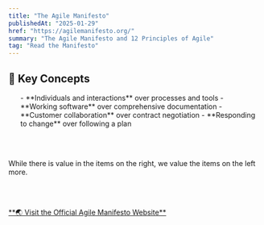 ```yaml
---
title: "The Agile Manifesto"
publishedAt: "2025-01-29"
href: "https://agilemanifesto.org/"
summary: "The Agile Manifesto and 12 Principles of Agile"
tag: "Read the Manifesto"
---
```


## **📜 Key Concepts**
<ul>
- **Individuals and interactions** over processes and tools
- **Working software** over comprehensive documentation
- **Customer collaboration** over contract negotiation
- **Responding to change** over following a plan
</ul>
<br /><br />
<p> While there is value in the items on the right, we value the items on the left more.</p>
<br /><br />
<p>
    <a href="https://agilemanifesto.org/" target="_blank" rel="noopener noreferrer">
    **🌏 Visit the Official Agile Manifesto Website**
    </a>
</p>
